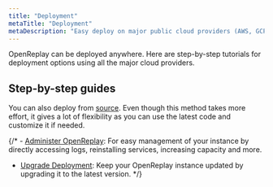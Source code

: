 ```yaml
---
title: "Deployment"
metaTitle: "Deployment"
metaDescription: "Easy deploy on major public cloud providers (AWS, GCP, Azure, DigitalOcean, Scaleway and OVHcloud)"
---
```


OpenReplay can be deployed anywhere. Here are step-by-step tutorials for deployment options using all the major cloud providers.


## Step-by-step guides
<div class="grid grid-cols-4 gap-4 card">
    <IconText url="/deployment/deploy-aws" title="AWS" />
    <IconText url="/deployment/deploy-azure" title="Azure" />
    <IconText url="/deployment/deploy-gcp" title="GCP" />
    <IconText url="/deployment/deploy-digitalocean" title="digitalocean" />
    <IconText url="/deployment/deploy-scaleway" title="ScaleWay" />
    <IconText url="/deployment/deploy-ovhcloud" title="OVHCloud" />
    <IconText url="/deployment/deploy-ubuntu" title="Ubuntu" />
    <IconText url="/deployment/deploy-kubernetes" title="Kubernetes" />
</div>

You can also deploy from [source](/deployment/deploy-source). Even though this method takes more effort, it gives a lot of flexibility as you can use the latest code and customize it if needed.

{/* - [Administer OpenReplay](/deployment/openreplay-admin): For easy management of your instance by directly accessing logs, reinstalling services, increasing capacity and more.
- [Upgrade Deployment](/deployment/upgrade): Keep your OpenReplay instance updated by upgrading it to the latest version.
*/}

<div class="grid grid-cols-1 md:grid-cols-2 gap-4">
<ORCard url="/deployment/openreplay-admin" title="Administer OpenReplay"   description="For easy management of your instance by directly accessing logs, reinstalling services, increasing capacity and more." icon="administer" />
<ORCard url="/deployment/upgrade" title="Upgrade Deployment"   description="Ensure that your OpenReplay instance stays current by upgrading it to the newest version." icon="upgrade" />
</div>